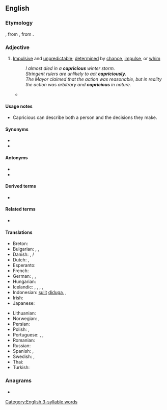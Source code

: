 ==English==

===Etymology===
{{bor|en|fr|capricieux}}, from {{der|en|it|capriccioso}}, from {{m|it|capriccio}}.

===Adjective===
{{en-adj}}

# [[impulsive|Impulsive]] and [[unpredictable]]; [[determined]] by [[chance]], [[impulse]], or [[whim]]
#: ''I almost died in a '''capricious''' winter storm.''
#: ''Stringent rulers are unlikely to act '''capriciously'''.''
#: ''The Mayor claimed that the action was reasonable, but in reality the action was arbitrary and '''capricious''' in nature.''
#* {{quote-book|passage="'''Capricious'''?" And at this monsieur began to laugh. "Oh no, I'm not '''capricious'''. I am very faithful. I am very constant. Comprenez?"|title=[[S:The American/Chapter I|The American]]|author=Henry James|year=1877}}
{{topics|en|Personality}}

====Usage notes====
* Capricious can describe both a person and the decisions they make.

====Synonyms====
* {{l|en|whimsical}}
* {{l|en|arbitrary}}

====Antonyms====
* {{l|en|conscientious}}
* {{l|en|rigorous}}

====Derived terms====
* {{l|en|capriciously}}

====Related terms====
* {{l|en|caprice}}

====Translations====
{{trans-top|Impulsive and unpredictable; determined by chance, impulse, or whim}}
* Breton: {{t+|br|froudennek}}
* Bulgarian: {{t+|bg|капризен}}, {{t+|bg|непостоянен}}, {{t|bg|непредвидим}}
* Danish: {{t|da|uberegnelig}}, {{t|da|uforudsigbar}}/{{t|da|uforutsigbar}}
* Dutch: {{t+|nl|grillig}}, {{t+|nl|wispelturig}}
* Esperanto: {{t|eo|kapricema}}
* French: {{t+|fr|capricieux}}
* German: {{t+|de|kapriziös}}, {{t|de|launenhaft}}, {{t+|de|unberechenbar}}
* Hungarian: {{t+|hu|szeszélyes}}
* Icelandic: {{t|is|duttlungasamur|m}}, {{t+|is|mislyndur|m}}, {{t+|is|kenjóttur|m}}, {{t|is|dyntóttur|m}}, {{t|is|duttlungafullur|m}}
* Indonesian: [[sulit]] [[duga|diduga]], {{t+|id|licin}}, {{t+|id|licik}}
* Irish: {{t|ga|meonúil}}
* Japanese: {{t|ja|気紛れ|tr=kimagure}}
{{trans-mid}}
* Lithuanian: {{t|lt|įnoringas}}
* Norwegian: {{t|no|uberegnelig}}, {{t|no|uforutsigbar}}
* Persian: {{t|fa|دمدمی‌مزاج|tr=damdami-mezâj}}
* Polish: {{t+|pl|nagły|m}}, {{t+|pl|kapryśny}}
* Portuguese: {{t|pt|impulsivo}}, {{t+|pt|imprevisível}}, {{t+|pt|caprichoso}}
* Romanian: {{t+|ro|capricios}}
* Russian: {{t+|ru|капризный|m}}
* Spanish: {{t+|es|caprichoso}}, {{t+|es|antojadizo}}
* Swedish: {{t+|sv|oberäknelig}}, {{t+|sv|oförutsägbar}}
* Thai: {{t|th|ตามอำเภอใจ|tr=tāmxảp̣hexcı}}
* Turkish: {{t+|tr|kaprisli}}
{{trans-bottom}}

===Anagrams===
* {{anagrams|en|auriscopic}}

[[Category:English 3-syllable words]]